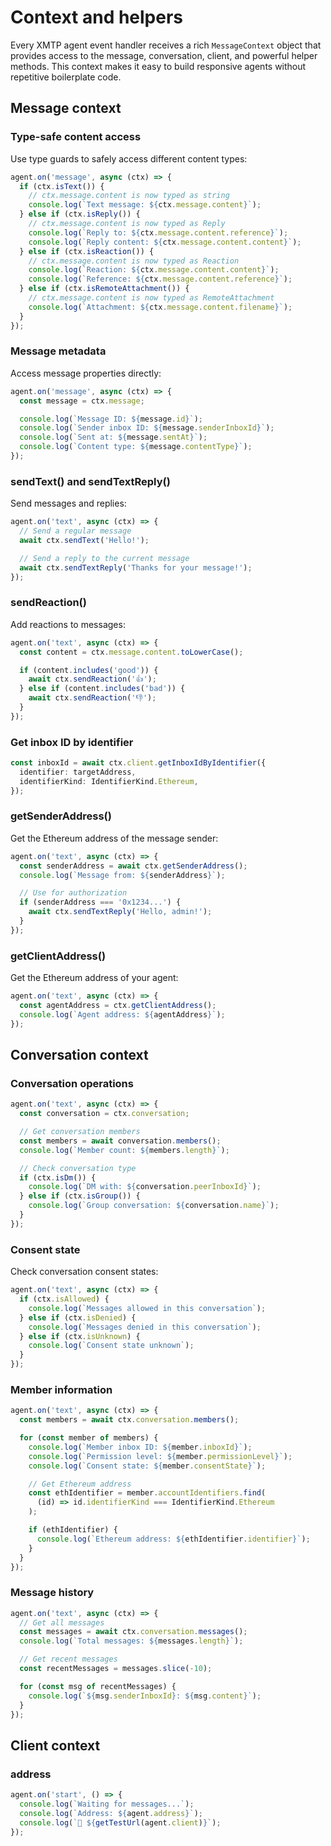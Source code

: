 # Context and helpers

Every XMTP agent event handler receives a rich `MessageContext` object that provides access to the message, conversation, client, and powerful helper methods. This context makes it easy to build responsive agents without repetitive boilerplate code.

## Message context

### Type-safe content access

Use type guards to safely access different content types:

```typescript
agent.on('message', async (ctx) => {
  if (ctx.isText()) {
    // ctx.message.content is now typed as string
    console.log(`Text message: ${ctx.message.content}`);
  } else if (ctx.isReply()) {
    // ctx.message.content is now typed as Reply
    console.log(`Reply to: ${ctx.message.content.reference}`);
    console.log(`Reply content: ${ctx.message.content.content}`);
  } else if (ctx.isReaction()) {
    // ctx.message.content is now typed as Reaction
    console.log(`Reaction: ${ctx.message.content.content}`);
    console.log(`Reference: ${ctx.message.content.reference}`);
  } else if (ctx.isRemoteAttachment()) {
    // ctx.message.content is now typed as RemoteAttachment
    console.log(`Attachment: ${ctx.message.content.filename}`);
  }
});
```

### Message metadata

Access message properties directly:

```typescript
agent.on('message', async (ctx) => {
  const message = ctx.message;

  console.log(`Message ID: ${message.id}`);
  console.log(`Sender inbox ID: ${message.senderInboxId}`);
  console.log(`Sent at: ${message.sentAt}`);
  console.log(`Content type: ${message.contentType}`);
});
```

### sendText() and sendTextReply()

Send messages and replies:

```typescript
agent.on('text', async (ctx) => {
  // Send a regular message
  await ctx.sendText('Hello!');

  // Send a reply to the current message
  await ctx.sendTextReply('Thanks for your message!');
});
```

### sendReaction()

Add reactions to messages:

```typescript
agent.on('text', async (ctx) => {
  const content = ctx.message.content.toLowerCase();

  if (content.includes('good')) {
    await ctx.sendReaction('👍');
  } else if (content.includes('bad')) {
    await ctx.sendReaction('👎');
  }
});
```

### Get inbox ID by identifier

```typescript
const inboxId = await ctx.client.getInboxIdByIdentifier({
  identifier: targetAddress,
  identifierKind: IdentifierKind.Ethereum,
});
```

### getSenderAddress()

Get the Ethereum address of the message sender:

```typescript
agent.on('text', async (ctx) => {
  const senderAddress = await ctx.getSenderAddress();
  console.log(`Message from: ${senderAddress}`);

  // Use for authorization
  if (senderAddress === '0x1234...') {
    await ctx.sendTextReply('Hello, admin!');
  }
});
```

### getClientAddress()

Get the Ethereum address of your agent:

```typescript
agent.on('text', async (ctx) => {
  const agentAddress = ctx.getClientAddress();
  console.log(`Agent address: ${agentAddress}`);
});
```

## Conversation context

### Conversation operations

```typescript
agent.on('text', async (ctx) => {
  const conversation = ctx.conversation;

  // Get conversation members
  const members = await conversation.members();
  console.log(`Member count: ${members.length}`);

  // Check conversation type
  if (ctx.isDm()) {
    console.log(`DM with: ${conversation.peerInboxId}`);
  } else if (ctx.isGroup()) {
    console.log(`Group conversation: ${conversation.name}`);
  }
});
```

### Consent state

Check conversation consent states:

```typescript
agent.on('text', async (ctx) => {
  if (ctx.isAllowed) {
    console.log(`Messages allowed in this conversation`);
  } else if (ctx.isDenied) {
    console.log(`Messages denied in this conversation`);
  } else if (ctx.isUnknown) {
    console.log(`Consent state unknown`);
  }
});
```

### Member information

```typescript
agent.on('text', async (ctx) => {
  const members = await ctx.conversation.members();

  for (const member of members) {
    console.log(`Member inbox ID: ${member.inboxId}`);
    console.log(`Permission level: ${member.permissionLevel}`);
    console.log(`Consent state: ${member.consentState}`);

    // Get Ethereum address
    const ethIdentifier = member.accountIdentifiers.find(
      (id) => id.identifierKind === IdentifierKind.Ethereum
    );

    if (ethIdentifier) {
      console.log(`Ethereum address: ${ethIdentifier.identifier}`);
    }
  }
});
```

### Message history

```typescript
agent.on('text', async (ctx) => {
  // Get all messages
  const messages = await ctx.conversation.messages();
  console.log(`Total messages: ${messages.length}`);

  // Get recent messages
  const recentMessages = messages.slice(-10);

  for (const msg of recentMessages) {
    console.log(`${msg.senderInboxId}: ${msg.content}`);
  }
});
```

## Client context

### address

```typescript
agent.on('start', () => {
  console.log(`Waiting for messages...`);
  console.log(`Address: ${agent.address}`);
  console.log(`🔗 ${getTestUrl(agent.client)}`);
});
```
